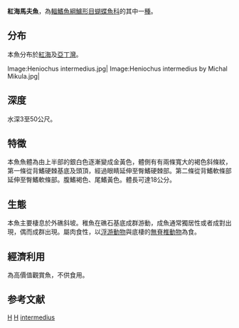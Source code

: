 {{Speciesbox 
| taxon = Heniochus intermedius
| image = Heniochus intermedius2.JPG
| status = LC
| status_system = iucn3.1
| authority = [[Steindachner|Steindachner]], 1893
| synonyms = *''Heniochus intermedium''<br /><small>Steindachner, 1893</small>
}}
'''紅海馬夫魚'''，為[[輻鰭魚綱|輻鰭魚綱]][[鱸形目|鱸形目]][[蝴蝶魚科|蝴蝶魚科]]的其中一[[種|種]]。

== 分布 ==
本魚分布於[[紅海|紅海]]及[[亞丁灣|亞丁灣]]。

<gallery>
Image:Heniochus intermedius.jpg|
Image:Heniochus intermedius by Michal Mikula.jpg|
</gallery>

== 深度 ==
水深3至50公尺。

== 特徵 ==
本魚魚體為由上半部的銀白色逐漸變成金黃色，體側有有兩條寬大的褐色斜條紋，第一條從背鰭硬棘基底及頭頂，經過眼睛延伸至臀鰭硬棘部。第二條從背鰭軟條部延伸至臀鰭軟條部。腹鰭褐色、尾鰭黃色。體長可達18公分。

== 生態 ==
本魚主要棲息於外礁斜坡。稚魚在礁石基底成群游動，成魚通常獨居性或者成對出現，偶而成群出現。屬肉食性，以[[浮游動物|浮游動物]]與底棲的[[無脊椎動物|無脊椎動物]]為食。

== 經濟利用 ==
為高價值觀賞魚，不供食用。

== 参考文献 ==
{{Reflist}}
{{Taxonbar}}

[[Category:1893年描述的魚類|H]]
[[Category:觀賞魚|H]]
[[Category:馬夫魚屬|intermedius]]